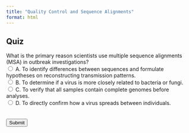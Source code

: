 ```yaml
---
title: "Quality Control and Sequence Alignments"
format: html
---
```


## Quiz

<form id="quiz">
    <label for="question1">What is the primary reason scientists use multiple sequence alignments (MSA) in outbreak investigations?</label><br>
    <input type="radio" id="answer1" name="question1" value="A"> A. To identify differences between sequences and formulate hypotheses on reconstructing transmission patterns.<br>
    <input type="radio" id="answer2" name="question1" value="B"> B. To determine if a virus is more closely related to bacteria or fungi.<br>
    <input type="radio" id="answer3" name="question1" value="C"> C. To verify that all samples contain complete genomes before analyses.<br>
    <input type="radio" id="answer4" name="question1" value="D"> D. To directly confirm how a virus spreads between individuals.<br>
    <br>
    <br>
    <input type="button" value="Submit" onclick="checkAnswers()">
</form>

<p id="result"></p>

<script>
    function checkAnswers() {
        var correct = document.getElementById('answer1').checked;
        var resultText = correct ? "Correct! Multiple sequence alignments help scientists compare genetic sequences to detect mutations, track viral evolution, and formulate hypotheses on transmission pathways. What do you think? Do you think by analyzing aligned sequences researchers can determine the quality of the genome and if the virus is changing over time? Do you think we would see patterns that may help to speculate if cases are genomicly linked? " : "Incorrect. Think carefully!";
        document.getElementById('result').innerText = resultText;
    }
</script>